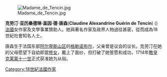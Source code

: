 [[File:Madame_de_Tencin.jpg|thumb]]

'''克劳汀·亚历桑德琳·盖因·德·唐森'''('''Claudine Alexandrine Guérin de Tencin''') ({{bd|1682年||1749年|12月4日|catIdx=T}}) [[法國|法國]]女作家及文學事業贊助人。她與著名作家及政界人物過往甚密，從而成為18世紀社會知名人士。

唐森生于法国东部[[阿尔卑斯山区|阿尔卑斯山区]]的[[格勒诺布尔|格勒诺布尔]]，父亲曾是议会的议长。克劳汀在她的父母愿望下自幼即當[[修女|修女]]，戴上了面纱，但打破了她誓愿和成功，1714年[[教皇|教皇]][[克勉十一世|克莱蒙十一世]]正式获准她为从俗。

{{Authority control}}
[[Category:18世紀法國作家|Category:18世紀法國作家]]